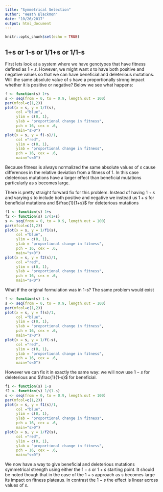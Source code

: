 ```yaml
---
title: "Symmetrical Selection"
author: "Heath Blackmon"
date: "10/26/2017"
output: html_document
---
```


```r
knitr::opts_chunk$set(echo = TRUE)
```

## 1+s or 1-s or 1/1+s or 1/1-s

First lets look at a system where we have genotypes that have fitness defined as $1+s$.  However, we might want $s$ to have both positive and negative values so that we can have beneficial and deleterious mutations.  Will the same absolute value of $s$ have a proportionally strong impact whether it is positive or negative?  Below we see what happens:

```r
f <- function(s) 1+s
s <- seq(from = 0, to = 0.9, length.out = 100)
par(mfcol=c(1,2))
plot(x = s, y = 1/f(s),
     col ="blue",
     ylim = c(0, 1),
     ylab = "proportional change in fitness", 
     pch = 16, cex = .6,
     main="s>0")
plot(x = s, y = f(-s)/1,
     col ="red",
     ylim = c(0, 1),
     ylab = "proportional change in fitness", 
     pch = 16, cex = .6,
     main="s<0")
```

Because fitness is always normalized the same absolute values of $s$ cause differences in the relative deviation from a fitness of 1.  In this case deleterious mutations have a larger effect than beneficial mutations particularly as $s$ becomes large.

There is pretty straight forward fix for this problem.  Instead of having $1+s$ and varying $s$ to include both positive and negative we instead us $1+s$ for beneficial mutations and $\frac{1}{1+s}$ for deleterious mutations


```r
f1 <- function(s) 1+s
f2 <- function(s) 1/(1+s)
s <- seq(from = 0, to = 0.9, length.out = 100)
par(mfcol=c(1,2))
plot(x = s, y = 1/f1(s),
     col ="blue",
     ylim = c(0, 1),
     ylab = "proportional change in fitness", 
     pch = 16, cex = .6,
     main="s>0")
plot(x = s, y = f2(s)/1,
     col ="red",
     ylim = c(0, 1),
     ylab = "proportional change in fitness", 
     pch = 16, cex = .6,
     main="s<0")
```

What if the original formulation was in 1-s? The same problem would exist

```r
f <- function(s) 1-s
s <- seq(from = 0, to = 0.9, length.out = 100)
par(mfcol=c(1,2))
plot(x = s, y = f(s)/1,
     col ="blue",
     ylim = c(0, 1),
     ylab = "proportional change in fitness", 
     pch = 16, cex = .6,
     main="s>0")
plot(x = s, y = 1/f(-s),
     col ="red",
     ylim = c(0, 1),
     ylab = "proportional change in fitness", 
     pch = 16, cex = .6,
     main="s<0")
```

However we can fix it in exactly the same way: we will now use $1-s$ for deleterious and $\frac{1}{1-s}$ for beneficial.


```r
f1 <- function(s) 1-s
f2 <- function(s) 1/(1-s)
s <- seq(from = 0, to = 0.9, length.out = 100)
par(mfcol=c(1,2))
plot(x = s, y = f1(s)/1,
     col ="blue",
     ylim = c(0, 1),
     ylab = "proportional change in fitness", 
     pch = 16, cex = .6,
     main="s>0")
plot(x = s, y = 1/f2(s),
     col ="red",
     ylim = c(0, 1),
     ylab = "proportional change in fitness", 
     pch = 16, cex = .6,
     main="s<0")
```

We now have a way to give beneficial and deleterious mutations symmetrical strength using either the $1-s$ or $1+s$ starting point.  It should be noted though that in the case of the $1+s$ approach as $s$ becomes large its impact on fitness plateaus. in contrast the $1-s$ the effect is linear across values of $s$.

